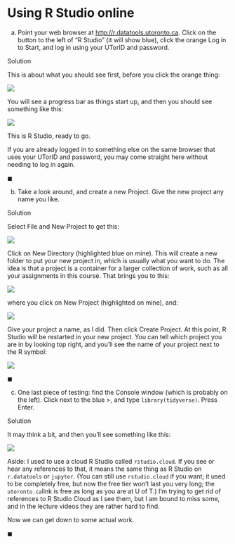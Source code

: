 # Using R Studio online

(a) Point your web browser at <http://r.datatools.utoronto.ca>. Click on the button to the left of "R Studio" (it will show blue), click the orange Log in to Start, and log in using your UTorID and password.

Solution

This is about what you should see first, before you click the orange thing:

![](Screenshot_2021-08-27_14-54-52.png)

You will see a progress bar as things start up, and then you should see something like this:

![](Screenshot_2023-05-16_12-12-45.png)

This is R Studio, ready to go.

If you are already logged in to something else on the same browser that uses your UTorID and password, you may come straight here without needing to log in again.

$\blacksquare$

(b) Take a look around, and create a new Project. Give the new project any name you like.

Solution

Select File and New Project to get this:

![](Screenshot_2021-08-27_15-39-02.png)

Click on New Directory (highlighted blue on mine). This will create a new folder to put your new project in, which is usually what you want to do. The idea is that a project is a container for a larger collection of work, such as all your assignments in this course. That brings you to this:

![](Screenshot_2021-08-27_15-43-04.png)

where you click on New Project (highlighted on mine), and:

![](Screenshot_2021-08-27_15-44-58.png)

Give your project a name, as I did. Then click Create Project. At this point, R Studio will be restarted in your new project. You can tell which project you are in by looking top right, and you'll see the name of your project next to the R symbol:

![](Screenshot_2021-08-27_16-00-36.png)

$\blacksquare$

(c) One last piece of testing: find the Console window (which is probably on the left). Click next to the blue \>, and type `library(tidyverse)`. Press Enter.

Solution

It may think a bit, and then you'll see something like this:

![](Screenshot_2022-08-30_16-07-40.png)

Aside: I used to use a cloud R Studio called `rstudio.cloud`. If you see or hear any references to that, it means the same thing as R Studio on `r.datatools` or `jupyter`. (You can still use `rstudio.cloud` if you want; it used to be completely free, but now the free tier won't last you very long; the `utoronto.ca`link is free as long as you are at U of T.) I'm trying to get rid of references to R Studio Cloud as I see them, but I am bound to miss some, and in the lecture videos they are rather hard to find.

Now we can get down to some actual work.

$\blacksquare$
